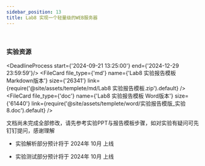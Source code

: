 ```yaml
---
sidebar_position: 13
title: Lab8 实现一个轻量级的WEB服务器
---
```



<Alert message="文档正在撰写中，请稍后再来吧" type="warning" showIcon/>
<br/>
<h3 style={{color: '#006d75', marginTop: 0, marginBottom: 8}}>实验资源</h3>

<DeadlineProcess start={'2024-09-21 13:25:00'} end={'2024-12-29 23:59:59'}/>
<FileCard file_type={'md'} name={'Lab8 实验报告模板 Markdown版本'} size={'26341'} link={require('@site/assets/templete/md/Lab8 实验报告模板.zip').default} />
<FileCard file_type={'doc'} name={'Lab8 实验报告模板 Word版本'} size={'61440'} link={require('@site/assets/templete/word/实验报告模版_实验8.doc').default} />


文档尚未完成全部修改，请先参考实验PPT与报告模板步骤，如对实验有疑问可先钉钉提问，感谢理解

* 实验解析部分预计将于 2024年 10月 上线

* 实验测试部分预计将于 2024年 10月 上线